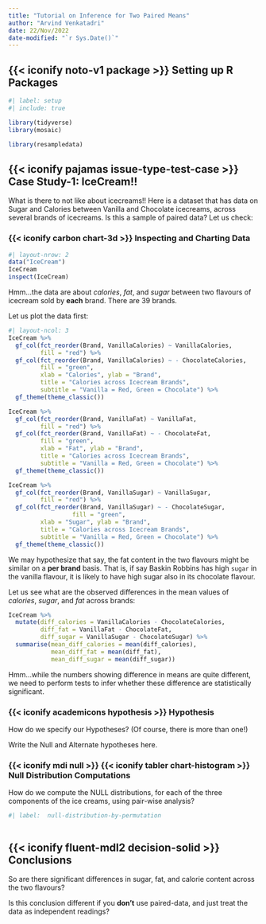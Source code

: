 ```yaml
---
title: "Tutorial on Inference for Two Paired Means"
author: "Arvind Venkatadri"
date: 22/Nov/2022
date-modified: "`r Sys.Date()`"
---
```


## {{< iconify noto-v1 package >}} Setting up R Packages

```r
#| label: setup
#| include: true

library(tidyverse)
library(mosaic)

library(resampledata)

```


## {{< iconify pajamas issue-type-test-case >}} Case Study-1: IceCream!!

What is there to not like about icecreams!! Here is a dataset that has
data on Sugar and Calories between Vanilla and Chocolate icecreams,
across several brands of icecreams. Is this a sample of paired data? Let
us check:

### {{< iconify carbon chart-3d >}} Inspecting and Charting Data

```r
#| layout-nrow: 2
data("IceCream")
IceCream
inspect(IceCream)

```

Hmm...the data are about *calories*, *fat*, and *sugar* between two
flavours of icecream sold by **each** brand. There are 39 brands.

Let us plot the data first:

```r
#| layout-ncol: 3
IceCream %>% 
  gf_col(fct_reorder(Brand, VanillaCalories) ~ VanillaCalories, 
         fill = "red") %>% 
  gf_col(fct_reorder(Brand, VanillaCalories) ~ - ChocolateCalories, 
         fill = "green",
         xlab = "Calories", ylab = "Brand", 
         title = "Calories across Icecream Brands",
         subtitle = "Vanilla = Red, Green = Chocolate") %>% 
  gf_theme(theme_classic())

IceCream %>% 
  gf_col(fct_reorder(Brand, VanillaFat) ~ VanillaFat, 
         fill = "red") %>% 
  gf_col(fct_reorder(Brand, VanillaFat) ~ - ChocolateFat, 
         fill = "green",
         xlab = "Fat", ylab = "Brand", 
         title = "Calories across Icecream Brands",
         subtitle = "Vanilla = Red, Green = Chocolate") %>% 
  gf_theme(theme_classic())

IceCream %>% 
  gf_col(fct_reorder(Brand, VanillaSugar) ~ VanillaSugar, 
         fill = "red") %>% 
  gf_col(fct_reorder(Brand, VanillaSugar) ~ - ChocolateSugar, 
                  fill = "green",
         xlab = "Sugar", ylab = "Brand", 
         title = "Calories across Icecream Brands",
         subtitle = "Vanilla = Red, Green = Chocolate") %>% 
  gf_theme(theme_classic())

```

We may hypothesize that say, the fat content in the two flavours might
be similar on a **per brand** basis. That is, if say Baskin Robbins has
high `sugar` in the vanilla flavour, it is likely to have high sugar
also in its chocolate flavour.

Let us see what are the observed differences in the mean values of
*calories*, *sugar*, and *fat* across brands:

```r
IceCream %>% 
  mutate(diff_calories = VanillaCalories - ChocolateCalories,
         diff_fat = VanillaFat - ChocolateFat,
         diff_sugar = VanillaSugar - ChocolateSugar) %>% 
  summarise(mean_diff_calories = mean(diff_calories),
            mean_diff_fat = mean(diff_fat),
            mean_diff_sugar = mean(diff_sugar))

```

Hmm...while the numbers showing difference in means are quite different,
we need to perform tests to infer whether these difference are
statistically significant.

### {{< iconify academicons hypothesis >}} Hypothesis

How do we specify our Hypotheses? (Of course, there is more than one!)

Write the Null and Alternate hypotheses here.

### {{< iconify mdi null >}} {{< iconify tabler chart-histogram >}} Null Distribution Computations

How do we compute the NULL distributions, for each of the three
components of the ice creams, using pair-wise analysis?

```r
#| label:  null-distribution-by-permutation



```

## {{< iconify fluent-mdl2 decision-solid >}} Conclusions

So are there significant differences in sugar, fat, and calorie content
across the two flavours?

Is this conclusion different if you **don't** use paired-data, and just
treat the data as independent readings?
